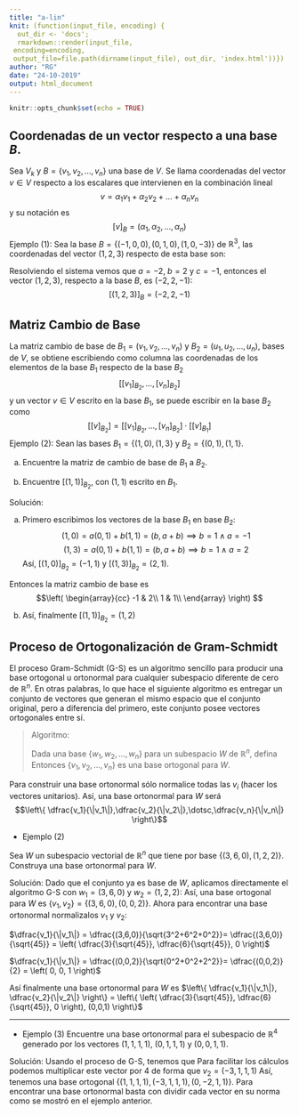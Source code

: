 ```yaml
---
title: "a-lin"
knit: (function(input_file, encoding) {
  out_dir <- 'docs';
  rmarkdown::render(input_file,
 encoding=encoding,
 output_file=file.path(dirname(input_file), out_dir, 'index.html'))})
author: "RG"
date: "24-10-2019"
output: html_document
---
```


```r
knitr::opts_chunk$set(echo = TRUE)
```

## Coordenadas de un vector respecto a una base $B$.

Sea $V_k$ y $B=\{v_1,v_2,\dotsc, v_n\}$ una base de $V$. Se llama coordenadas del vector $v \in V$ respecto a los escalares que intervienen en la combinación lineal
$$v=\alpha_1 v_1 + \alpha_2 v_2 + \dots + \alpha_n v_n $$
y su notación es
$$[v]_B = (\alpha_1, \alpha_2, \dots, \alpha_n)$$
Ejemplo (1): Sea la base $B=\{ (-1,0,0),(0,1,0),(1,0,-3) \}$ de $\mathbb{R}^3$, las coordenadas del vector $(1,2,3)$ respecto de esta base son:

\begin{equation*}
(1,2,3) = a(-1,0,0) + b(0,1,0) + c(1,0,-3)\\
\implies (-a+c, b , -3c) = (1,2,3) 
\end{equation*}
Resolviendo el sistema vemos que $a=-2$, $b=2$ y $c=-1$, entonces el vector $(1,2,3)$, respecto a la base $B$, es $(-2,2,-1)$:
$$[(1,2,3)]_B=(-2,2,-1)$$

## Matriz Cambio de Base

La matriz cambio de base de $B_1=(v_1,v_2,\dots,v_n)$ y $B_2=(u_1,u_2,\dots,u_n)$, bases de $V$, se obtiene escribiendo como columna las coordenadas de los elementos de la base $B_1$ respecto de la base $B_2$
$$\left[ [v_1]_{B_2}, \dots, [v_n]_{B_2} \right]$$
y un vector $v\in V$ escrito en la base $B_1$, se puede escribir en la base $B_2$ como
$$\left[ \left[ v \right]_{B_2} \right] = \left[ [v_1]_{B_2}, \dots, [v_n]_{B_2} \right] \cdot \left[ \left[ v \right]_{B_1} \right]$$
Ejemplo (2): Sean las bases $B_1=\{(1,0),(1,3\}$ y $B_2=\{(0,1),(1,1\}$.

a) Encuentre la matriz de cambio de base de $B_1$ a $B_2$.

b) Encuentre $[(1,1)]_{B_2}$, con $(1,1)$ escrito en $B_1$.

Solución:

a) Primero escribimos los vectores de la base $B_1$ en base $B_2$:
$$(1,0)=a(0,1)+b(1,1)=(b,a+b) \implies b=1 \land a=-1$$
$$(1,3)=a(0,1)+b(1,1)=(b,a+b) \implies b=1 \land a=2$$
Así, $[(1,0)]_{B_2}=(-1,1)$ y $[(1,3)]_{B_2}=(2,1)$.

Entonces la matriz cambio de base es
$$\left( \begin{array}{cc}
 -1 & 2\\ 
 1 & 1\\
\end{array} \right) $$

b) 
\begin{align*}
[(1,1)]_{B_2} &= \left( \begin{array}{cc}
 -1 & 2\\ 
 1 & 1\\
\end{array} \right) \cdot 
\left( \begin{array}{c} 1\\  1\\\end{array} \right) \\
&= \left( \begin{array}{c} -1+2\\  1+1\\\end{array} \right) \\
&= \left( \begin{array}{c} 1\\  2\\\end{array} \right) \\
\end{align*}
Así, finalmente $[(1,1)]_{B_2}=(1,2)$


## Proceso de Ortogonalización de Gram-Schmidt

El proceso Gram-Schmidt (G-S) es un algoritmo sencillo para producir una base ortogonal u ortonormal para cualquier subespacio diferente de cero de $\mathbb{R}^n$. En otras palabras, lo que hace el siguiente algoritmo es entregar un conjunto de vectores que generan el mismo espacio que el conjunto original, pero a diferencia del primero, este conjunto posee vectores ortogonales entre sí.

> 
Algoritmo:
>
Dada una base $\{w_1, w_2, \dotsc , w_n  \}$ para un subespacio $W$ de $\mathbb{R}^n$, defina
\begin{align*} 
v_1 & =w_1 \\
v_2 &= w_2 - \dfrac{w_2 \cdot v_1}{v_1 \cdot v_1}v_1 \\
v_3 &= w_3 - \dfrac{w_3 \cdot v_1}{v_1 \cdot v_1}v_1 - \dfrac{w_3 \cdot v_2}{v_2 \cdot v_2}v_2 \\
&\vdots \\
v_n &= w_n - \dfrac{w_n \cdot v_1}{v_1 \cdot v_1}v_1 - \dfrac{w_n \cdot v_2}{v_2 \cdot v_2}v_2 - \dotsb - \dfrac{w_n \cdot v_{n-1}}{v_{n-1} \cdot v_{n-1} }v_{n-1}  \\
\end{align*}
Entonces $\{v_1,v_2,...,v_n\}$ es una base ortogonal para $W$.

Para construir una base ortonormal sólo normalice todas las $v_i$ (hacer los vectores unitarios). Así, una base ortonormal para $W$ será 
$$\left\{ \dfrac{v_1}{\|v_1\|},\dfrac{v_2}{\|v_2\|},\dotsc,\dfrac{v_n}{\|v_n\|} \right\}$$

* Ejemplo (2)

Sea $W$ un subespacio vectorial de $\mathbb{R}^n$ que tiene por base $\left\{(3,6,0), (1,2,2) \right\}$. Construya una base ortonormal para $W$.

Solución: Dado que el conjunto ya es base de $W$, aplicamos directamente el algoritmo G-S con $w_1=(3,6,0)$ y $w_2=(1,2,2)$:
\begin{align*} 
v_1 &= (3,6,0) \\
v_2 &= (1,2,2) - \dfrac{(1,2,2) \cdot (3,6,0)}{(3,6,0) \cdot (3,6,0)}(3,6,0) \\
    &= (1,2,2) - \dfrac{1\cdot 3+2 \cdot 6 + 2 \cdot 0}{3 \cdot 3 + 6 \cdot 6 + 0 \cdot 0}(3,6,0) \\
    &= (1,2,2) - \dfrac{15}{45}(3,6,0) \\
    &= (1,2,2) - \dfrac{1}{3}(3,6,0) \\
    &= (1,2,2) - (1,2,0) \\
    &= (0,0,2) \\
\end{align*}
Así, una base ortogonal para $W$ es $\left\{ v_1, v_2 \right\}=\left\{(3,6,0), (0,0,2) \right\}$. Ahora para encontrar una base ortonormal normalizalos $v_1$ y $v_2$:

$\dfrac{v_1}{\|v_1\|} = \dfrac{(3,6,0)}{\sqrt{3^2+6^2+0^2}}= \dfrac{(3,6,0)}{\sqrt{45}} = \left( \dfrac{3}{\sqrt{45}}, \dfrac{6}{\sqrt{45}}, 0 \right)$

$\dfrac{v_1}{\|v_1\|} = \dfrac{(0,0,2)}{\sqrt{0^2+0^2+2^2}}= \dfrac{(0,0,2)}{2} = \left( 0, 0, 1 \right)$

Así finalmente una base ortonormal para $W$ es $\left\{ \dfrac{v_1}{\|v_1\|}, \dfrac{v_2}{\|v_2\|} \right\} = \left\{ \left( \dfrac{3}{\sqrt{45}}, \dfrac{6}{\sqrt{45}}, 0 \right), (0,0,1) \right\}$

----------------------------
* Ejemplo (3)
Encuentre una base ortonormal para el subespacio de $\mathbb{R}^4$ generado por los vectores $(1,1,1,1)$, $(0,1,1,1)$ y $(0,0,1,1)$.

Solución: Usando el proceso de G-S, tenemos que
\begin{align*}
v_1 &= (1,1,1,1)\\
v_2 &= (0,1,1,1) - \dfrac{(0,1,1,1)\cdot (1,1,1,1)}{(1,1,1,1)\cdot(1,1,1,1)} (1,1,1,1)\\
    &= \left( \frac{-3}{4}, \frac{1}{4}, \frac{1}{4}, \frac{1}{4} \right)\\
\end{align*}
Para facilitar los cálculos podemos multiplicar este vector por 4 de forma que $v_2=(-3,1,1,1)$
\begin{align*}
v_3 &= (0,0,1,1) - \frac{(0,0,1,1)\cdot(1,1,1,1)}{(1,1,1,1)\cdot(1,1,1,1)}(1,1,1,1)
- \frac{(0,0,1,1)\cdot(-3,1,1,1)}{(-3,1,1,1)\cdot(-3,1,1,1)}(-3,1,1,1)\\
&= \left( 0, \dfrac{-2}{3}, \dfrac{1}{3}, \dfrac{1}{3} \right)
\end{align*}
Así, tenemos una base ortogonal $\left\{ (1,1,1,1),  (-3,1,1,1), \left(0,-2,1, 1 \right) \right\}$. Para encontrar una base ortonormal basta con dividir cada vector en su norma como se mostró en el ejemplo anterior.